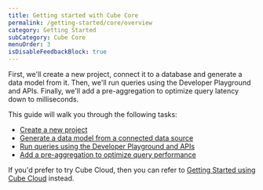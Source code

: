 ```yaml
---
title: Getting started with Cube Core
permalink: /getting-started/core/overview
category: Getting Started
subCategory: Cube Core
menuOrder: 3
isDisableFeedbackBlock: true
---
```


First, we'll create a new project, connect it to a database and generate a data
model from it. Then, we'll run queries using the Developer Playground and APIs.
Finally, we'll add a pre-aggregation to optimize query latency down to
milliseconds.

This guide will walk you through the following tasks:

- [Create a new project](/getting-started/core/create-a-project)
- [Generate a data model from a connected data source](/getting-started/core/generate-models)
- [Run queries using the Developer Playground and APIs](/getting-started/core/query-data)
- [Add a pre-aggregation to optimize query performance](/getting-started/core/add-a-pre-aggregation)

If you'd prefer to try Cube Cloud, then you can refer to [Getting Started using
Cube Cloud][ref-getting-started-cloud-overview] instead.

[ref-getting-started-cloud-overview]: /getting-started/cloud/overview
